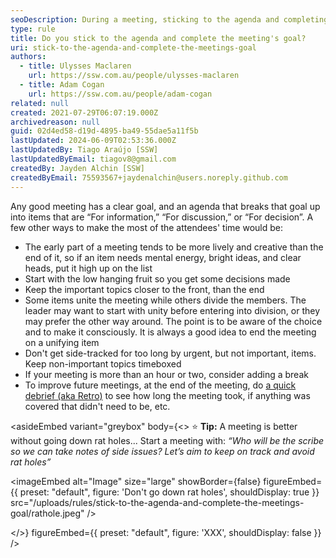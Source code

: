 ```yaml
---
seoDescription: During a meeting, sticking to the agenda and completing the goal requires careful planning, prioritization, and time management.
type: rule
title: Do you stick to the agenda and complete the meeting's goal?
uri: stick-to-the-agenda-and-complete-the-meetings-goal
authors:
  - title: Ulysses Maclaren
    url: https://ssw.com.au/people/ulysses-maclaren
  - title: Adam Cogan
    url: https://ssw.com.au/people/adam-cogan
related: null
created: 2021-07-29T06:07:19.000Z
archivedreason: null
guid: 02d4ed58-d19d-4895-ba49-55dae5a11f5b
lastUpdated: 2024-06-09T02:53:36.000Z
lastUpdatedBy: Tiago Araújo [SSW]
lastUpdatedByEmail: tiagov8@gmail.com
createdBy: Jayden Alchin [SSW]
createdByEmail: 75593567+jaydenalchin@users.noreply.github.com
---
```


Any good meeting has a clear goal, and an agenda that breaks that goal up into items that are “For information,” “For discussion,” or “For decision”.
A few other ways to make the most of the attendees' time would be:

- The early part of a meeting tends to be more lively and creative than the end of it, so if an item needs mental energy, bright ideas, and clear heads, put it high up on the list
- Start with the low hanging fruit so you get some decisions made
- Keep the important topics closer to the front, than the end
- Some items unite the meeting while others divide the members. The leader may want to start with unity before entering into division, or they may prefer the other way around. The point is to be aware of the choice and to make it consciously. It is always a good idea to end the meeting on a unifying item
- Don't get side-tracked for too long by urgent, but not important, items. Keep non-important topics timeboxed
- If your meeting is more than an hour or two, consider adding a break
- To improve future meetings, at the end of the meeting, do [a quick debrief (aka Retro)](/do-a-retrospective) to see how long the meeting took, if anything was covered that didn't need to be, etc.

<asideEmbed
  variant="greybox"
  body={<>
    ⭐ **Tip:** A meeting is better without going down rat holes... Start a meeting with:
_“Who will be the scribe so we can take notes of side issues? Let’s aim to keep on track and avoid rat holes”_


<imageEmbed
  alt="Image"
  size="large"
  showBorder={false}
  figureEmbed={{
    preset: "default",
    figure: 'Don\'t go down rat holes',
    shouldDisplay: true
  }}
  src="/uploads/rules/stick-to-the-agenda-and-complete-the-meetings-goal/rathole.jpeg"
/>

  </>}
  figureEmbed={{
    preset: "default",
    figure: 'XXX',
    shouldDisplay: false
  }}
/>
